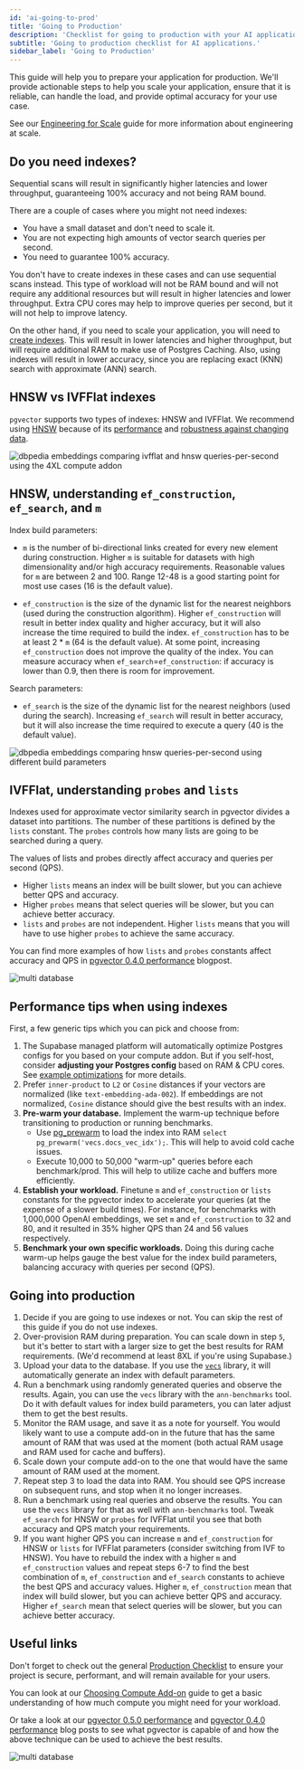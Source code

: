 ```yaml
---
id: 'ai-going-to-prod'
title: 'Going to Production'
description: 'Checklist for going to production with your AI application.'
subtitle: 'Going to production checklist for AI applications.'
sidebar_label: 'Going to Production'
---
```


This guide will help you to prepare your application for production. We'll provide actionable steps to help you scale your application, ensure that it is reliable, can handle the load, and provide optimal accuracy for your use case.

See our [Engineering for Scale](/docs/guides/ai/engineering-for-scale) guide for more information about engineering at scale.

## Do you need indexes?

Sequential scans will result in significantly higher latencies and lower throughput, guaranteeing 100% accuracy and not being RAM bound.

There are a couple of cases where you might not need indexes:

- You have a small dataset and don't need to scale it.
- You are not expecting high amounts of vector search queries per second.
- You need to guarantee 100% accuracy.

You don't have to create indexes in these cases and can use sequential scans instead. This type of workload will not be RAM bound and will not require any additional resources but will result in higher latencies and lower throughput. Extra CPU cores may help to improve queries per second, but it will not help to improve latency.

On the other hand, if you need to scale your application, you will need to [create indexes](/docs/guides/ai/vector-indexes). This will result in lower latencies and higher throughput, but will require additional RAM to make use of Postgres Caching. Also, using indexes will result in lower accuracy, since you are replacing exact (KNN) search with approximate (ANN) search.

## HNSW vs IVFFlat indexes

`pgvector` supports two types of indexes: HNSW and IVFFlat. We recommend using [HNSW](/docs/guides/ai/vector-indexes/hnsw-indexes) because of its [performance](https://supabase.com/blog/increase-performance-pgvector-hnsw#hnsw-performance-1536-dimensions) and [robustness against changing data](/docs/guides/ai/vector-indexes/hnsw-indexes#when-should-you-create-hnsw-indexes).

<div>
  <Image
    alt="dbpedia embeddings comparing ivfflat and hnsw queries-per-second using the 4XL compute addon"
    src={{
      light: '/docs/img/ai/going-prod/dbpedia-ivfflat-vs-hnsw-4xl--light.png',
      dark: '/docs/img/ai/going-prod/dbpedia-ivfflat-vs-hnsw-4xl--dark.png',
    }}
  />
</div>

## HNSW, understanding `ef_construction`, `ef_search`, and `m`

Index build parameters:

- `m` is the number of bi-directional links created for every new element during construction. Higher `m` is suitable for datasets with high dimensionality and/or high accuracy requirements. Reasonable values for `m` are between 2 and 100. Range 12-48 is a good starting point for most use cases (16 is the default value).

- `ef_construction` is the size of the dynamic list for the nearest neighbors (used during the construction algorithm). Higher `ef_construction` will result in better index quality and higher accuracy, but it will also increase the time required to build the index. `ef_construction` has to be at least 2 \* `m` (64 is the default value). At some point, increasing `ef_construction` does not improve the quality of the index. You can measure accuracy when `ef_search`=`ef_construction`: if accuracy is lower than 0.9, then there is room for improvement.

Search parameters:

- `ef_search` is the size of the dynamic list for the nearest neighbors (used during the search). Increasing `ef_search` will result in better accuracy, but it will also increase the time required to execute a query (40 is the default value).

<div>
  <Image
    alt="dbpedia embeddings comparing hnsw queries-per-second using different build parameters"
    src={{
      light: '/docs/img/ai/going-prod/dbpedia-hnsw-build-parameters--light.png',
      dark: '/docs/img/ai/going-prod/dbpedia-hnsw-build-parameters--dark.png',
    }}
  />
</div>

## IVFFlat, understanding `probes` and `lists`

Indexes used for approximate vector similarity search in pgvector divides a dataset into partitions. The number of these partitions is defined by the `lists` constant. The `probes` controls how many lists are going to be searched during a query.

The values of lists and probes directly affect accuracy and queries per second (QPS).

- Higher `lists` means an index will be built slower, but you can achieve better QPS and accuracy.
- Higher `probes` means that select queries will be slower, but you can achieve better accuracy.
- `lists` and `probes` are not independent. Higher `lists` means that you will have to use higher `probes` to achieve the same accuracy.

You can find more examples of how `lists` and `probes` constants affect accuracy and QPS in [pgvector 0.4.0 performance](https://supabase.com/blog/pgvector-performance) blogpost.

<div>
  <Image
    alt="multi database"
    src={{
      light: '/docs/img/ai/going-prod/lists-count--light.png',
      dark: '/docs/img/ai/going-prod/lists-count--dark.png',
    }}
  />
</div>

## Performance tips when using indexes

First, a few generic tips which you can pick and choose from:

1. The Supabase managed platform will automatically optimize Postgres configs for you based on your compute addon. But if you self-host, consider **adjusting your Postgres config** based on RAM & CPU cores. See [example optimizations](https://gist.github.com/egor-romanov/323e2847851bbd758081511785573c08) for more details.
2. Prefer `inner-product` to `L2` or `Cosine` distances if your vectors are normalized (like `text-embedding-ada-002`). If embeddings are not normalized, `Cosine` distance should give the best results with an index.
3. **Pre-warm your database.** Implement the warm-up technique before transitioning to production or running benchmarks.
   - Use [pg_prewarm](https://www.postgresql.org/docs/current/pgprewarm.html) to load the index into RAM `select pg_prewarm('vecs.docs_vec_idx');`. This will help to avoid cold cache issues.
   - Execute 10,000 to 50,000 "warm-up" queries before each benchmark/prod. This will help to utilize cache and buffers more efficiently.
4. **Establish your workload.** Finetune `m` and `ef_construction` or `lists` constants for the pgvector index to accelerate your queries (at the expense of a slower build times). For instance, for benchmarks with 1,000,000 OpenAI embeddings, we set `m` and `ef_construction` to 32 and 80, and it resulted in 35% higher QPS than 24 and 56 values respectively.
5. **Benchmark your own specific workloads.** Doing this during cache warm-up helps gauge the best value for the index build parameters, balancing accuracy with queries per second (QPS).

## Going into production

1. Decide if you are going to use indexes or not. You can skip the rest of this guide if you do not use indexes.
2. Over-provision RAM during preparation. You can scale down in step `5`, but it's better to start with a larger size to get the best results for RAM requirements. (We'd recommend at least 8XL if you're using Supabase.)
3. Upload your data to the database. If you use the [`vecs`](/docs/guides/ai/python/api) library, it will automatically generate an index with default parameters.
4. Run a benchmark using randomly generated queries and observe the results. Again, you can use the `vecs` library with the `ann-benchmarks` tool. Do it with default values for index build parameters, you can later adjust them to get the best results.
5. Monitor the RAM usage, and save it as a note for yourself. You would likely want to use a compute add-on in the future that has the same amount of RAM that was used at the moment (both actual RAM usage and RAM used for cache and buffers).
6. Scale down your compute add-on to the one that would have the same amount of RAM used at the moment.
7. Repeat step 3 to load the data into RAM. You should see QPS increase on subsequent runs, and stop when it no longer increases.
8. Run a benchmark using real queries and observe the results. You can use the `vecs` library for that as well with `ann-benchmarks` tool. Tweak `ef_search` for HNSW or `probes` for IVFFlat until you see that both accuracy and QPS match your requirements.
9. If you want higher QPS you can increase `m` and `ef_construction` for HNSW or `lists` for IVFFlat parameters (consider switching from IVF to HNSW). You have to rebuild the index with a higher `m` and `ef_construction` values and repeat steps 6-7 to find the best combination of `m`, `ef_construction` and `ef_search` constants to achieve the best QPS and accuracy values. Higher `m`, `ef_construction` mean that index will build slower, but you can achieve better QPS and accuracy. Higher `ef_search` mean that select queries will be slower, but you can achieve better accuracy.

## Useful links

Don't forget to check out the general [Production Checklist](/docs/guides/platform/going-into-prod) to ensure your project is secure, performant, and will remain available for your users.

You can look at our [Choosing Compute Add-on](/docs/guides/ai/choosing-compute-addon) guide to get a basic understanding of how much compute you might need for your workload.

Or take a look at our [pgvector 0.5.0 performance](https://supabase.com/blog/increase-performance-pgvector-hnsw) and [pgvector 0.4.0 performance](https://supabase.com/blog/pgvector-performance) blog posts to see what pgvector is capable of and how the above technique can be used to achieve the best results.

<div>
  <Image
    alt="multi database"
    src={{
      light: '/docs/img/ai/going-prod/size-to-rps--light.png',
      dark: '/docs/img/ai/going-prod/size-to-rps--dark.png',
    }}
  />
</div>
